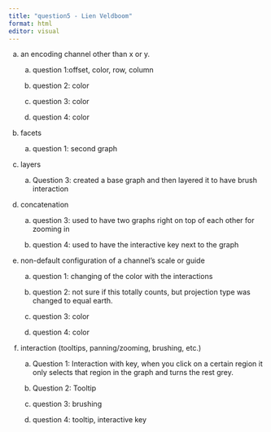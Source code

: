 ```yaml
---
title: "question5 - Lien Veldboom"
format: html
editor: visual
---
```


a.  an encoding channel other than x or y.

    a.  question 1:offset, color, row, column

    b.  question 2: color

    c.  question 3: color

    d.  question 4: color

b.  facets

    a.  question 1: second graph

c.  layers

    a.  Question 3: created a base graph and then layered it to have brush interaction

d.  concatenation

    a.  question 3: used to have two graphs right on top of each other for zooming in

    b.  question 4: used to have the interactive key next to the graph

e.  non-default configuration of a channel’s scale or guide

    a.  question 1: changing of the color with the interactions

    b.  question 2: not sure if this totally counts, but projection type was changed to equal earth.

    c.  question 3: color

    d.  question 4: color

f.  interaction (tooltips, panning/zooming, brushing, etc.)

    a.  Question 1: Interaction with key, when you click on a certain region it only selects that region in the graph and turns the rest grey.

    b.  Question 2: Tooltip

    c.  question 3: brushing

    d.  question 4: tooltip, interactive key
